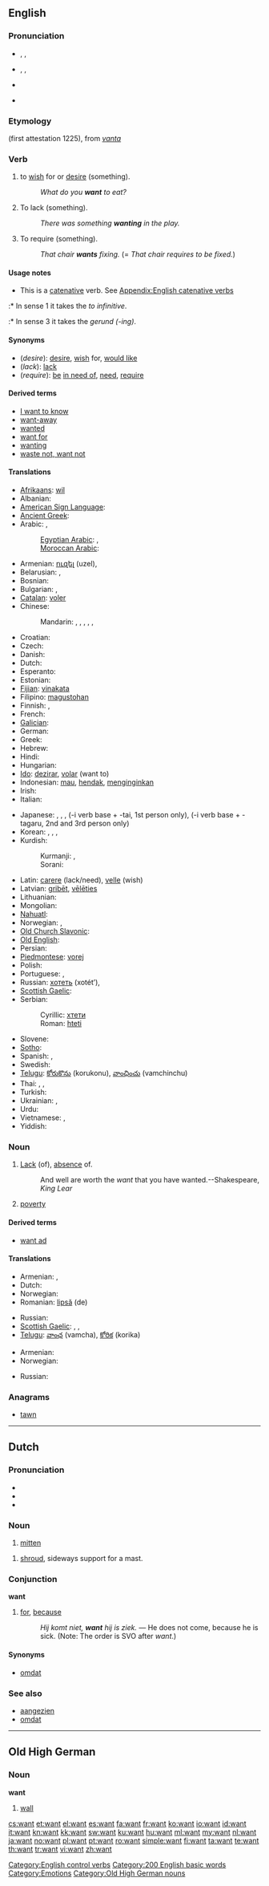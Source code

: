 {{wikipedia|dab=want (disambiguation)|want}}
==English==

{{rank|quite|brought|woman|232|want|home|whose|words}}

===Pronunciation===
* {{a|UK}} {{enPR|wŏnt}}, {{IPA|/wɒnt/}}, {{SAMPA|/wQnt/}}
* {{a|US}} {{enPR|wänt}}, {{IPA|/wɑnt/}}, {{SAMPA|/wAnt/}}
* {{audio|en-us-want.ogg|Audio (US)}}
* {{audio|En-uk-to want.ogg|Audio (UK)}}
*: {{rhymes|ɒnt}}

===Etymology===
{{etyl|enm}}(first attestation 1225), from {{etyl|non}} ''[[vanta]]''

===Verb===
{{en-verb}}

# {{transitive}} to [[wish]] for or [[desire]] (something).
#: ''What do you '''want''' to eat?''
# {{transitive}} To lack (something).
#: ''There was something '''wanting''' in the play.''
# {{context|transitive|informal}} To require (something).
#: ''That chair '''wants''' fixing.'' (= ''That chair requires to be fixed.'')

====Usage notes====
* This is a [[catenative]] verb. See [[Appendix:English catenative verbs]]
:* In sense 1 it takes the ''to infinitive''.
:* In sense 3 it takes the ''gerund (-ing)''.

====Synonyms====
* (''desire''): [[desire]], [[wish]] for, [[would like]]
* (''lack''): [[lack]]
* (''require''): [[be]] [[in need of]], [[need]], [[require]]

====Derived terms====
* [[I want to know]]
* [[want-away]]
* [[wanted]]<!--adjective, as in "wanted man"-->
* [[want for]]
* [[wanting]]<!--adjective, as in "leave something wanting"-->
* [[waste not, want not]]

====Translations====
{{trans-top|desire}}
* [[Afrikaans]]: [[wil]]
* Albanian: {{t-|sq|do|xs=Albanian}}
* [[American Sign Language]]: {{tø|ase|Claw5@InsideChesthigh-PalmUp-Claw5@InsideChesthigh-PalmUp Claw5@NearInsideChesthigh-PalmUp-Claw5@NearInsideChesthigh-PalmUp}}
* [[Ancient Greek]]: {{tø|grc|ἐθέλω|tr=ethelō|sc=polytonic}}
* Arabic: {{t|ar|أراد|tr='araada}}, {{t|ar|رغب|tr=rághiba}}
*: [[Egyptian Arabic]]: {{qualifier|adjective}}  {{tø|arz|عاوز|tr=`aawiz|sc=Arab}},  {{tø|arz|عايز|tr=`aayiz|sc=Arab}}
*: [[Moroccan Arabic]]: {{tø|ary|حب|tr=Habb}}
* Armenian: [[ուզել ]] (uzel),  {{t-|hy|ուզենալ|tr=uzenal}}
* Belarusian: {{t|be|хацець|tr=xacéc'|xs=Belarusian}},  {{t|be|жадаць|tr=žádac'|xs=Belarusian}}
* Bosnian: {{t-|bs|htjeti}}
* Bulgarian: {{t+|bg|искам|tr=ískam}}, {{t+|bg|желая||tr=želája}}
* [[Catalan]]: [[voler]]
* Chinese:
*: Mandarin: {{t-|cmn|要|tr=yào|sc=Hani}}, {{t-|cmn|想|tr=xiǎng|sc=Hani}}, {{t-|cmn|想要|tr=xiǎngyào|sc=Hani}}, {{t-|cmn|願意|sc=Hani}}, {{t-|cmn|愿意|tr=yuànyi|sc=Hani}}, {{t-|cmn|需要|tr=xūyào|sc=Hani}}
* Croatian: {{t-|hr|htjeti}}
* Czech: {{t+|cs|chtít}}
* Danish: {{t+|da|ville}}
* Dutch: {{t+|nl|willen}}
* Esperanto: {{t-|eo|voli|xs=Esperanto}}
* Estonian: {{t-|et|soovima}}
* [[Fijian]]: [[vinakata]]
* Filipino: [[magustohan]]
* Finnish: {{t+|fi|tahtoa}}, {{t+|fi|haluta}}
* French: {{t+|fr|vouloir}}
* [[Galician]]: {{t-|gl|querer|xs=Galician}}
* German: {{t+|de|wollen}}
* Greek: {{t+|el|θέλω|tr=thélo}}
* Hebrew: {{t+|he|רצה|alt=רָצָה|tr=ratsá}}
* Hindi: {{t+|hi|चाहना|tr=cāhnā|xs=Hindi}}
* Hungarian: {{t+|hu|akar}}
* [[Ido]]: [[dezirar]], [[volar]] (want to)
* Indonesian: [[mau]], [[hendak]], [[ingin|menginginkan]]
* Irish: {{t-|ga|is mian le|xs=Irish}} {{i|with subject and object reversed}}
* Italian: {{t+|it|volere}}
{{trans-mid}}
* Japanese: {{t-|ja|欲しい|tr=ほしい, hoshii}},  {{t-|ja|欲する|tr=ほっする, hossuru}},  {{t-|ja|望む|tr=のぞむ, nozomu}},  {{t+|ja|たい|alt=...たい|tr=...tai}} (-i verb base + -tai, 1st person only),  {{t|ja|たがる|alt=...たがる|tr=...tagaru}} (-i verb base + -tagaru, 2nd and 3rd person only)
* Korean: {{t-|ko|빌다|tr=bilda|sc=Hang}},  {{t+|ko|바라다|tr=barada|sc=Hang}},  {{t+|ko|싶다|tr=sipda|sc=Hang}},  {{t+|ko|원하다|tr=wonhada|sc=Hang}}
* Kurdish:
*: Kurmanji: {{t+|ku|xwestin}}, {{t+|ku|viyan}}
*: Sorani: {{t-|ku|خواستن|tr=xwastin|sc=ku-Arab}}
* Latin: [[carere]] (lack/need), [[velle]] (wish)
* Latvian: [[gribēt]], [[vēlēties]]
* Lithuanian: {{t-|lt|norėti|alt=norė́ti|xs=Lithuanian}}
* Mongolian: {{t|mn|дурлах|tr=durlah|sc=Cyrl|xs=Mongolian}}
* [[Nahuatl]]: {{t|nah|nequí}}
* Norwegian: {{t+|no|ville}}, {{t+|no|ønske}}
* [[Old Church Slavonic]]: {{tø|cu|хотѣти|tr=xotěti|sc=Cyrs}}
* [[Old English]]: {{t+|ang|willan|xs=Old English}}
* Persian: {{t+|fa|خواستن|tr=xāstæn|xs=Persian}}
* [[Piedmontese]]: [[vorej]]
* Polish: {{t+|pl|chcieć}}
* Portuguese: {{t+|pt|querer}},  {{t+|pt|desejar}}
* Russian: [[хотеть]] (xotét’),  {{t+|ru|желать|tr=želát'}}
* [[Scottish Gaelic]]: {{t-|gd|iarr|xs=Scottish Gaelic}}
* Serbian:
*: Cyrillic: [[хтети]]
*: Roman: [[hteti]]
* Slovene: {{t+|sl|hoteti}}
* [[Sotho]]: {{t|st|batla|xs=Sotho}}
* Spanish: {{t+|es|querer}}, {{t+|es|desear}}
* Swedish: {{t+|sv|vilja}}
* [[Telugu]]: [[కోరుకొను]] (korukonu), [[వాంఛించు]] (vamchinchu)
* Thai: {{t+|th|อยาก|tr=yàak}},  {{t|th|ต้องการ|tr=dtông gaan}},  {{t-|th|เอา|tr=ao}}
* Turkish: {{t+|tr|istemek}}
* Ukrainian: {{t|uk|хотіти|tr=xotíty|xs=Ukrainian}},  {{t+|uk|бажати|tr=bažáty|xs=Ukrainian}}
* Urdu: {{t-|ur|چاہنا|tr=cāhnā|xs=Urdu}}
* Vietnamese: {{t+|vi|muốn|xs=Vietnamese}},  {{t+|vi|cần|xs=Vietnamese}}
* Yiddish: {{t|yi|וועלן|tr=veln|sc=yi-Hebr}}
{{trans-bottom}}

{{trans-see|lack}}

===Noun===
{{wikipedia}}
{{en-noun|s|-}}

# [[Lack]] (of), [[absence]] of.
#: And well are worth the ''want'' that you have wanted.--Shakespeare, ''King Lear''
# [[poverty]]

====Derived terms====
* [[want ad]]

====Translations====
{{trans-top|lack (of)}}
* Armenian: {{t-|hy|կարիք|tr=karik’}},  {{t-|hy|պակաս|tr=pakas}}
* Dutch: {{t+|nl|tekort|n}}
* Norwegian: {{t+|no|mangel}}
* Romanian: [[lipsă]] (de) {{f}}
{{trans-mid}}
* Russian: {{t|ru|отсутствие|n}}
* [[Scottish Gaelic]]: {{t|gd|cion|m}}, {{t|gd|gainne|f}}, {{t|gd|gainnead|m}}
* [[Telugu]]: [[వాంఛ]] (vamcha), [[కోరిక]] (korika)
{{trans-bottom}}

{{trans-top|poverty}}
* Armenian: {{t-|hy|կարիք|tr=karik’}}
* Norwegian: {{t+|no|behov}}
{{trans-mid}}
* Russian: {{t|ru|бедность|f}}
{{trans-bottom}}

===Anagrams===
* [[tawn#English|tawn]]

[[Category:English control verbs]]

----

==Dutch==

===Pronunciation===
* {{audio|Nl-want.ogg|audio}}
* {{IPA|lang=nl|/ʋɑnt/}}
* {{homophones|wand|lang=nl}}

===Noun===
{{nl-noun|g=f}}

# [[mitten]]

{{nl-noun|g=n||*}}

# [[shroud]], sideways support for a mast.

===Conjunction===
'''want'''

# [[for]], [[because]]
#: ''Hij komt niet, <b>want</b> hij is ziek.'' &mdash; He does not come, because he is sick.   (Note: The order is SVO after ''want''.)

====Synonyms====
* [[omdat]]

===See also===
* [[aangezien]]
* [[omdat]]

----

==Old High German==

===Noun===
'''want''' {{f}}

# [[wall]]

[[Category:200 English basic words]]
[[Category:Emotions]]
[[Category:Old High German nouns]]

[[cs:want]]
[[et:want]]
[[el:want]]
[[es:want]]
[[fa:want]]
[[fr:want]]
[[ko:want]]
[[io:want]]
[[id:want]]
[[it:want]]
[[kn:want]]
[[kk:want]]
[[sw:want]]
[[ku:want]]
[[hu:want]]
[[ml:want]]
[[my:want]]
[[nl:want]]
[[ja:want]]
[[no:want]]
[[pl:want]]
[[pt:want]]
[[ro:want]]
[[simple:want]]
[[fi:want]]
[[ta:want]]
[[te:want]]
[[th:want]]
[[tr:want]]
[[vi:want]]
[[zh:want]]